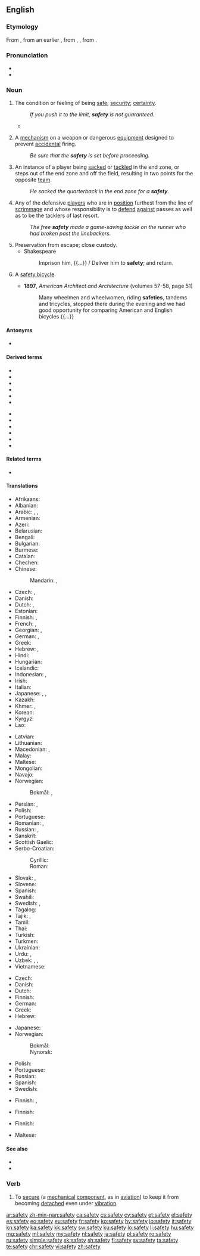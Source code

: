 ==English==
{{wikiversity lecture}}
{{wikipedia|dab=safety (disambiguation)|safety}}
{{wikivoyage|safety}}

===Etymology===
From {{etyl|fro|en}} {{m|fro|sauveté}}, from an earlier {{m|fro|salvetet}}, from {{etyl|ML.|en}} {{m|la|salvitas}}, {{m|la|salvitatem}}, from {{etyl|la|en}} {{m|la|salvus}}.

===Pronunciation===
* {{IPA|/ˈseɪfti/|lang=en}}
* {{audio|en-us-safety.ogg|Audio (US)|lang=en}}

===Noun===
{{wikipedia}}
{{en-noun|~|safeties}}

# The condition or feeling of being [[safe]]; [[security]]; [[certainty]].
#: ''If you push it to the limit, '''safety''' is not guaranteed.''
#*{{quote-video||date=May 15 2016|{{w|John Oliver}}|{{w|Last Week Tonight with John Oliver}}|3|12|episode=911|network=HBO||Oh, oh! “Go to '''safety'''”! Why didn’t I think of that⁉ Here I am in danger when, really, I could simply be going to '''safety'''! I shouldn’t have wasted your time by calling in the first place!}}
# {{lb|en|mechanics}} A [[mechanism]] on a weapon or dangerous [[equipment]] designed to prevent [[accidental]] firing.
#: ''Be sure that the '''safety''' is set before proceeding.''
# {{lb|en|American football}} An instance of a player being [[sacked]] or [[tackled]] in the end zone, or steps out of the end zone and off the field, resulting in two points for the opposite [[team]].
#: ''He sacked the quarterback in the end zone for a '''safety'''.''
# {{lb|en|American football}} Any of the defensive [[players]] who are in [[position]] furthest from the line of [[scrimmage]] and whose responsibility is to [[defend]] [[against]] passes as well as to be the tacklers of last resort.
#: ''The free '''safety''' made a game-saving tackle on the runner who had broken past the linebackers.''
# Preservation from escape; close custody.
#* Shakespeare
#*: Imprison him, {{...}} / Deliver him to '''safety'''; and return.
# {{lb|en|dated}} A [[safety bicycle]].
#* '''1897''', ''American Architect and Architecture'' (volumes 57-58, page 51)
#*: Many wheelmen and wheelwomen, riding '''safeties''', tandems and tricycles, stopped there during the evening and we had good opportunity for comparing American and English bicycles {{...}}

====Antonyms====
* {{l|en|danger}}

====Derived terms====
{{top2}}
* {{l|en|free safety}}
* {{l|en|safety belt}}
* {{l|en|safety catch}}
* {{l|en|safety-conscious}}
* {{l|en|safety glass}}
* {{l|en|safety glasses}}
{{mid2}}
* {{l|en|safety match}}
* {{l|en|safety mechanism}}
* {{l|en|safety net}}
* {{l|en|safety pin}}
* {{l|en|safety valve}}
* {{l|en|strong safety}}
{{bottom}}

====Related terms====
* {{l|en|safe}}

====Translations====
{{trans-top|condition or feeling of being safe}}
* Afrikaans: {{t|af|sekuriteit}}
* Albanian: {{t+|sq|siguri|f}}
* Arabic: {{t|ar|أَمْن|m}}, {{t|ar|أَمَانَة|f}}, {{t|ar|سَلَامَة|f}}
* Armenian: {{t+|hy|ապահովություն|sc=Armn}}
* Azeri: {{t+|az|təhlükəsizlik}}
* Belarusian: {{t|be|бяспе́ка|f|sc=Cyrl}}
* Bengali: {{t|bn|নিরাপত্তা|tr=nirapôtta|sc=Beng}}
* Bulgarian: {{t+|bg|безопа́сност|f|sc=Cyrl}}
* Burmese: {{t-needed|my}}
* Catalan: {{t+|ca|seguretat|f}}
* Chechen: {{t-needed|ce}}
* Chinese:
*: Mandarin: {{t+|cmn|安全|tr=ānquán|sc=Hani}}, {{t+|cmn|安全性|tr=ānquánxìng|sc=Hani}}
* Czech: {{t+|cs|bezpečí|n}}, {{t+|cs|bezpečnost|f}}
* Danish: {{t|da|sikkerhed|c}}
* Dutch: {{t+|nl|zekerheid|f}}, {{t+|nl|veiligheid|f}}
* Estonian: {{t|et|ohutus}}
* Finnish: {{t+|fi|turvallisuus}}, {{t+|fi|turva}}
* French: {{t+|fr|sécurité|f}}, {{t+|fr|sûreté|f}}
* Georgian: {{t|ka|დაცულობა|sc=Geor}}, {{t|ka|უსაფრთხოება|sc=Geor}}
* German: {{t+|de|Sicherheit|f}}, {{t|de|Gefahrlosigkeit|f}}
* Greek: {{t+|el|ασφάλεια|f}}
* Hebrew: {{t+|he|בִּטָחוֹן|m|tr=bitakhón}}, {{t|he|בְּטִיחוּת|f|tr=betihut}}
* Hindi: {{t+|hi|सुरक्षा|f|tr=surakṣā|sc=Deva}}
* Hungarian: {{t+|hu|biztonság}}
* Icelandic: {{t|is|öryggi|n}}
* Indonesian: {{t+|id|keselamatan}}, {{t+|id|keamanan}}
* Irish: {{t|ga|tearmann|m}}
* Italian: {{t+|it|sicurezza|f}}
* Japanese: {{t+|ja|安全|tr=[[あんぜん]], anzen}}, {{t+|ja|安全|tr=あんぜん, anzen|sc=Jpan}}, {{t+|ja|安全性|tr=あんぜんせい, anzensei|sc=Jpan}}
* Kazakh: {{t|kk|қауіпсіздік|sc=Cyrl}}
* Khmer: {{t+|km|និរន្តរាយ}}, {{t+|km|សន្តិសុខ}}
* Korean: {{t+|ko|안전|sc=Kore}}
* Kyrgyz: {{t+|ky|коопсуздук|sc=Cyrl}}
* Lao: {{t|lo|ຄວາມປອດໄພ|sc=Laoo}}
{{trans-mid}}
* Latvian: {{t|lv|drošība|f}}
* Lithuanian: {{t|lt|saugumas|m}}
* Macedonian: {{t|mk|бе́збедност|f}}, {{t|mk|си́гурност|f}}
* Malay: {{t|ms|keselamatan}}
* Maltese: {{t|mt|sigurtà|f}}
* Mongolian: {{t|mn|аюулгүй байдал|sc=Cyrl}}
* Navajo: {{t|nv|tʼáá hasih}}
* Norwegian:
*: Bokmål: {{t+|nb|sikkerhet|m|f}}, {{t+|nb|trygghet|m|f}}
* Persian: {{t+|fa|امنیت|tr=amniyyat|sc=fa-Arab}}, {{t+|fa|ایمنی|tr=imeni|sc=fa-Arab}}
* Polish: {{t+|pl|bezpieczeństwo|n}}
* Portuguese: {{t+|pt|segurança|f}}
* Romanian: {{t+|ro|siguranță|f}}, {{t+|ro|securitate|f}}
* Russian: {{t+|ru|безопа́сность|f}}, {{t+|ru|сохра́нность|f}}
* Sanskrit: {{t|sa|सुरक्षा|f|sc=Deva}}
* Scottish Gaelic: {{t|gd|sàbhailteachd|f}}
* Serbo-Croatian:
*: Cyrillic: {{t|sh|сигурност|f}}
*: Roman: {{t+|sh|sigurnost|f}}
* Slovak: {{t|sk|bezpečie|n}}, {{t|sk|bezpečnosť|f}}
* Slovene: {{t|sl|varnost|f}}
* Spanish: {{t+|es|seguridad|f}}
* Swahili: {{t+|sw|usalama|c14}}
* Swedish: {{t+|sv|säkerhet|c}}, {{t+|sv|trygghet|c}}
* Tagalog: {{t|tl|kaligtasan}}
* Tajik: {{t+|tg|бехатарӣ|sc=Cyrl}}, {{t+|tg|амният|sc=Cyrl}}
* Tamil: {{t+|ta|பாதுகாப்பு}}
* Thai: {{t+|th|ความปลอดภัย|tr=kwaam-bplòt-pai|sc=Thai}}
* Turkish: {{t+|tr|güvenlik}}
* Turkmen: {{t|tk|ygtybarlylyk}}
* Ukrainian: {{t+|uk|безпе́ка|f|sc=Cyrl}}
* Urdu: {{t|ur|زامن|tr=zāman|sc=ur-Arab}}, {{t+|ur|حفاظت|f|tr=hifāzat|sc=ur-Arab}}
* Uzbek: {{t+|uz|xavfsizlik}}, {{t+|uz|bexatarlik}}, {{t|uz|taʻminot}}
* Vietnamese: {{t+|vi|an toàn}}
{{trans-bottom}}

{{trans-top|mechanism to prevent accidental firing}}
* Czech: {{t+|cs|pojistka|f}}
* Danish: {{t|da|sikring|c}}
* Dutch: {{t+|nl|veiligheidspal}}
* Finnish: {{t+|fi|varmistin}}
* German: {{t|de|Griffsicherung|f}}
* Greek: {{t+|el|ασφάλεια|f}}
* Hebrew: {{t|he|נצרה|f|tr=nitsra}}
{{trans-mid}}
* Japanese: {{t|ja|安全装置|tr=あんぜんそうち, anzen sōchi}}
* Norwegian: 
*: Bokmål: {{t+|nb|sikring|m}}
*: Nynorsk: {{t|nn|sikring|f}}
* Polish: {{t+|pl|zabezpieczenie|n}}
* Portuguese: {{t|pt|[[dispositivo]] [[de]] [[segurança]]|m}}
* Russian: {{t+|ru|предохрани́тель|m}}
* Spanish: {{t+|es|seguro|m}}
* Swedish: {{t|sv|säkring|c}}
{{trans-bottom}}

{{trans-top|American football: instance of a player being sacked or tackled in the end zone}}
* Finnish: {{t+|fi|safety}}, {{t|fi|oma maali}}
{{trans-mid}}
{{trans-bottom}}

{{trans-top|American football: defensive player}}
* Finnish: {{t|fi|takapuolustaja}}
{{trans-mid}}
{{trans-bottom}}

{{trans-top|preservation from escape; close custody}}
* Finnish: {{t+|fi|vankeus}}
{{trans-mid}}
{{trans-bottom}}

{{trans-see|safety bicycle}}

{{checktrans-top}}
* Maltese: {{t-check|mt|sigurtà|f}}
{{trans-mid}}
{{trans-bottom}}

====See also====
* {{l|en|security}}
* {{l|en|secure}}

===Verb===
{{en-verb|safeties|safetying|safetied}}

# {{lb|en|transitive}} To [[secure]] (a [[mechanical]] [[component]], as in [[aviation]]) to keep it from becoming [[detach]]ed even under [[vibration]].

[[ar:safety]]
[[zh-min-nan:safety]]
[[ca:safety]]
[[cs:safety]]
[[cy:safety]]
[[et:safety]]
[[el:safety]]
[[es:safety]]
[[eo:safety]]
[[eu:safety]]
[[fr:safety]]
[[ko:safety]]
[[hy:safety]]
[[io:safety]]
[[it:safety]]
[[kn:safety]]
[[ka:safety]]
[[kk:safety]]
[[sw:safety]]
[[ku:safety]]
[[lo:safety]]
[[li:safety]]
[[hu:safety]]
[[mg:safety]]
[[ml:safety]]
[[my:safety]]
[[nl:safety]]
[[ja:safety]]
[[pl:safety]]
[[ro:safety]]
[[ru:safety]]
[[simple:safety]]
[[sk:safety]]
[[sh:safety]]
[[fi:safety]]
[[sv:safety]]
[[ta:safety]]
[[te:safety]]
[[chr:safety]]
[[vi:safety]]
[[zh:safety]]